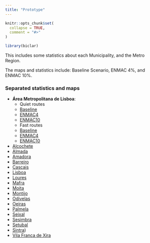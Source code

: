 ```yaml
---
title: "Prototype"
---
```


```r
knitr::opts_chunk$set(
  collapse = TRUE,
  comment = "#>"
)
```

```r
library(biclar)
```

This includes some statistics about each Municipality, and the Metro Region.

The maps and statistics include: Baseline Scenario, ENMAC 4%, and ENMAC 10%.

### Separated statistics and maps

*   **Área Metropolitana de Lisboa**: 
    +   Quiet routes
      -   [Baseline](region_baseline_quiet.html) 
      -   [ENMAC4](region_enmac4_quiet.html)
      -   [ENMAC10](region_enmac10_quiet.html)
    +   Fast routes
      -   [Baseline](region_baseline_fast.html) 
      -   [ENMAC4](region_enmac4_fast.html)
      -   [ENMAC10](region_enmac10_fast.html)
      
*   [Alcochete](articles/alcochete.html)
*   [Almada](articles/almada.html)
*   [Amadora](articles/amadora.html)
*   [Barreiro](articles/barreiro.html)
*   [Cascais](articles/cascais.html)
*   [Lisboa](articles/lisboa.html)
*   [Loures](articles/loures.html)
*   [Mafra](articles/mafra.html)
*   [Moita](articles/moita.html)
*   [Montijo](articles/motijo.html)
*   [Odivelas](articles/odivelas.html)
*   [Oeiras](articles/oeiras.html)
*   [Palmela](articles/palmela.html)
*   [Seixal](articles/seixal.html)
*   [Sesimbra](articles/sesimbra.html)
*   [Setubal](articles/setubal.html)
*   [Sintra](articles/sintra.html))
*   [Vila Franca de Xira](articles/vfxira.html)


